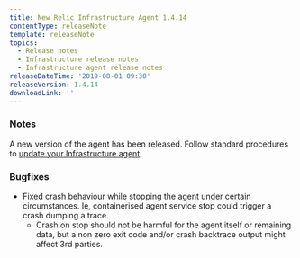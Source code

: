 ```yaml
---
title: New Relic Infrastructure Agent 1.4.14
contentType: releaseNote
template: releaseNote
topics:
  - Release notes
  - Infrastructure release notes
  - Infrastructure agent release notes
releaseDateTime: '2019-08-01 09:30'
releaseVersion: 1.4.14
downloadLink: ''
---
```


### Notes

A new version of the agent has been released. Follow standard procedures to [update your Infrastructure agent](/docs/infrastructure/new-relic-infrastructure/installation/update-infrastructure-agent).

### Bugfixes

* Fixed crash behaviour while stopping the agent under certain circumstances. Ie, containerised agent service stop could trigger a crash dumping a trace.
  * Crash on stop should not be harmful for the agent itself or remaining data, but a non zero exit code and/or crash backtrace output might affect 3rd parties.
